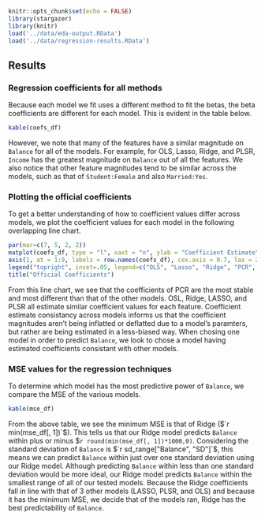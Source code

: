 

```r
knitr::opts_chunk$set(echo = FALSE)
library(stargazer)
library(knitr)
load('../data/eda-output.RData')
load('../data/regression-results.RData')
```

## Results

### Regression coefficients for all methods

Because each model we fit uses a different method to fit the betas, the beta coefficients are different for each model. This is evident in the table below.

```r
kable(coefs_df)
```

However, we note that many of the features have a similar magnitude on `Balance` for all of the models. For example, for OLS, Lasso, Ridge, and PLSR, `Income` has the greatest magnitude on `Balance` out of all the features. We also notice that other feature magnitudes tend to be similar across the models, such as that of `Student:Female` and also `Married:Yes`.

### Plotting the official coefficients

To get a better understanding of how to coefficient values differ across models, we plot the coefficient values for each model in the following overlapping line chart.

``` r
par(mar=c(7, 5, 2, 2))
matplot(coefs_df, type = "l", xaxt = "n", ylab = "Coefficient Estimate", col = c(1:5))
axis(1, at = 1:9, labels = row.names(coefs_df), cex.axis = 0.7, las = 2)
legend("topright", inset=.05, legend=c("OLS", "Lasso", "Ridge", "PCR", "PLSR"), pch=1, col=c(1:5), horiz=FALSE, bty = "n")
title("Official Coefficients")
```

From this line chart, we see that the coefficients of PCR are the most stable and most different than that of the other models. OSL, Ridge, LASSO, and PLSR all estimate similar coefficient values for each feature. Coefficient estimate consistancy across models informs us that the coefficient magnitudes aren't being inflatted or deflatted due to a model's paramters, but rather are being estimated in a less-biased way. When chosing one model in order to predict `Balance`, we look to chose a model having estimated coefficients consistant with other models.

### MSE values for the regression techniques

To determine which model has the most predictive power of `Balance`, we compare the MSE of the various models.

```r
kable(mse_df)
```

From the above table, we see the minimum MSE is that of Ridge ($`r min(mse_df[, 1])`$). This tells us that our Ridge model predicts `Balance` within plus or minus $`r round(min(mse_df[, 1])*1000,0)`. Considering the standard deviation of `Balance` is $`r sd_range["Balance", "SD"]`$, this means we can predict `Balance` within just over one standard deviation using our Ridge model. Although predicting `Balance` within less than one standard deviation would be more ideal, our Ridge model predicts `Balance` within the smallest range of all of our tested models. Because the Ridge coefficients fall in line with that of 3 other models (LASSO, PLSR, and OLS) and because it has the minimum MSE, we decide that of the models ran, Ridge has the best predictability of `Balance`.




